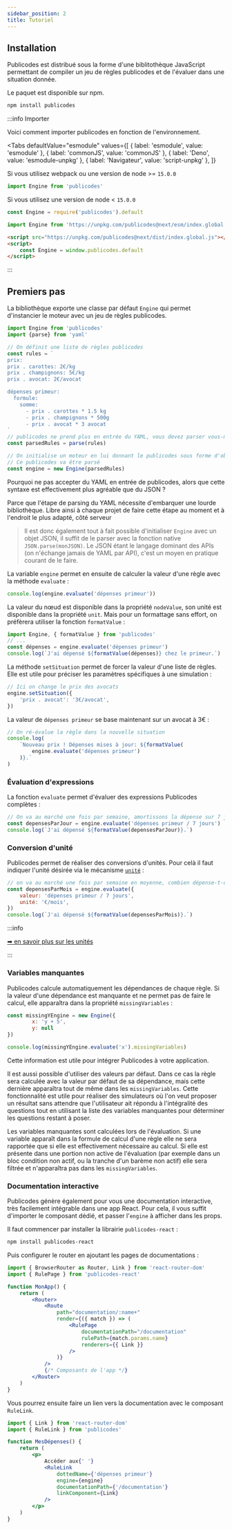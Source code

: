 ```yaml
---
sidebar_position: 2
title: Tutoriel
---
```



## Installation

Publicodes est distribué sous la forme d'une biblitothèque
JavaScript permettant de compiler un jeu de règles
publicodes et de l'évaluer dans une situation donnée.

Le paquet est disponible sur npm.

```bash npm2yarn
npm install publicodes
```

:::info Importer

Voici comment importer publicodes en fonction de l'environnement.

<Tabs
    defaultValue="esmodule"
    values={[
    	{ label: 'esmodule', value: 'esmodule' },
    	{ label: 'commonJS', value: 'commonJS' },
    	{ label: 'Deno', value: 'esmodule-unpkg' },
    	{ label: 'Navigateur', value: 'script-unpkg' },
    ]}
>

<TabItem value="esmodule">

Si vous utilisez webpack ou une version de node >= `15.0.0`

```js
import Engine from 'publicodes'
```

</TabItem>
<TabItem value="commonJS">

Si vous utilisez une version de node < `15.0.0`

```js
const Engine = require('publicodes').default
```

</TabItem>
<TabItem value="esmodule-unpkg">

```js
import Engine from 'https://unpkg.com/publicodes@next/esm/index.global.js'
```

</TabItem>
<TabItem value="script-unpkg">

```html
<script src="https://unpkg.com/publicodes@next/dist/index.global.js"></script>
<script>
	const Engine = window.publicodes.default
</script>
```

</TabItem>
</Tabs>

:::

## Premiers pas

La bibliothèque exporte une classe par défaut `Engine` qui permet d'instancier le moteur avec un
jeu de règles publicodes.

```js
import Engine from 'publicodes'
import {parse} from 'yaml'

// On définit une liste de règles publicodes
const rules = `
prix:
prix . carottes: 2€/kg
prix . champignons: 5€/kg
prix . avocat: 2€/avocat

dépenses primeur:
  formule:
    somme:
      - prix . carottes * 1.5 kg
      - prix . champignons * 500g
      - prix . avocat * 3 avocat
`
// publicodes ne prend plus en entrée du YAML, vous devez parser vous-même votre code source 
const parsedRules = parse(rules)

// On initialise un moteur en lui donnant le publicodes sous forme d'objet javascript.
// Ce publicodes va être parsé
const engine = new Engine(parsedRules)
```


Pourquoi ne pas accepter du YAML en entrée de publicodes, alors que cette syntaxe est effectivement plus agréable que du JSON ? 

Parce que l'étape de parsing du YAML nécessite d'embarquer une lourde bibliothèque. 
Libre ainsi à chaque projet de faire cette étape au moment et à l'endroit le plus adapté, côté serveur 

> Il est donc également tout à fait possible d'initialiser `Engine` avec un objet JSON, il suffit de le parser avec la fonction native `JSON.parse(monJSON)`.
> Le JSON étant le langage dominant des APIs (on n'échange jamais de YAML par API), c'est un moyen en pratique courant de le faire.


La variable `engine` permet en ensuite de calculer la valeur d'une règle avec la
méthode `evaluate` :

```js
console.log(engine.evaluate('dépenses primeur'))
```

La valeur du nœud est disponible dans la propriété `nodeValue`, son
unité est disponible dans la propriété `unit`. Mais pour un formattage sans
effort, on préfèrera utiliser la fonction `formatValue` :

```js
import Engine, { formatValue } from 'publicodes'
// ...
const dépenses = engine.evaluate('dépenses primeur')
console.log(`J'ai dépensé ${formatValue(dépenses)} chez le primeur.`)
```

La méthode `setSituation` permet de forcer la valeur d'une liste de règles. Elle
est utile pour préciser les paramètres spécifiques à une simulation :

```js
// Ici on change le prix des avocats
engine.setSituation({
	'prix . avocat': '3€/avocat',
})
```

La valeur de `dépenses primeur` se base maintenant sur un avocat à 3€ :

```js
// On ré-évalue la règle dans la nouvelle situation
console.log(
	`Nouveau prix ! Dépenses mises à jour: ${formatValue(
		engine.evaluate('dépenses primeur')
	)}.`
)
```

### Évaluation d'expressions

La fonction `evaluate` permet d'évaluer des expressions Publicodes complètes :

```js
// On va au marché une fois par semaine, amortissons la dépense sur 7 jours
const depensesParJour = engine.evaluate('dépenses primeur / 7 jours')
console.log(`J'ai dépensé ${formatValue(depensesParJour)}.`)
```

### Conversion d'unité

Publicodes permet de réaliser des conversions d'unités. Pour celà il faut
indiquer l'unité désirée via le mécanisme [`unité`](https://publi.codes/documentation/mécanismes#unité) :

```js
// on va au marché une fois par semaine en moyenne, combien dépense-t-on par mois ?
const depensesParMois = engine.evaluate({
	valeur: 'dépenses primeur / 7 jours',
	unité: '€/mois',
})
console.log(`J'ai dépensé ${formatValue(depensesParMois)}.`)
```

:::info

[➡ en savoir plus sur les unités](./principes-de-base.mdx)

:::

### Variables manquantes

Publicodes calcule automatiquement les dépendances de chaque règle. Si la
valeur d'une dépendance est manquante et ne permet pas de faire le calcul, elle
apparaîtra dans la propriété `missingVariables` :

```js
const missingYEngine = new Engine({
		x: 'y + 5',
		y: null
})

console.log(missingYEngine.evaluate('x').missingVariables)
```

Cette information est utile pour intégrer Publicodes à votre application.

Il est aussi possible d'utiliser des valeurs par défaut. Dans ce cas la règle
sera calculée avec la valeur par défaut de sa dépendance, mais cette dernière
apparaîtra tout de même dans les `missingVariables`. Cette fonctionnalité est
utile pour réaliser des simulateurs où l'on veut proposer un résultat sans
attendre que l'utilisateur ait répondu à l'intégralité des questions tout en
utilisant la liste des variables manquantes pour déterminer les questions
restant à poser.

Les variables manquantes sont calculées lors de l'évaluation. Si une variable
apparaît dans la formule de calcul d'une règle elle ne sera rapportée que si
elle est effectivement nécessaire au calcul. Si elle est présente dans une
portion non active de l'évaluation (par exemple dans un bloc condition non
actif, ou la tranche d'un barème non actif) elle sera filtrée et n'apparaîtra
pas dans les `missingVariables`.

### Documentation interactive

Publicodes génère également pour vous une documentation interactive, très
facilement intégrable dans une app React. Pour cela, il vous suffit d'importer
le composant dédié, et passer l'`engine` à afficher dans les props.

Il faut commencer par installer la librairie `publicodes-react` :

```bash npm2yarn
npm install publicodes-react
```

Puis configurer le router en ajoutant les pages de documentations :

```jsx
import { BrowserRouter as Router, Link } from 'react-router-dom'
import { RulePage } from 'publicodes-react'

function MonApp() {
	return (
		<Router>
			<Route
				path="documentation/:name+"
				render={({ match }) => (
					<RulePage
						documentationPath="/documentation"
						rulePath={match.params.name}
						renderers={{ Link }}
					/>
				)}
			/>
			{/* Composants de l'app */}
		</Router>
	)
}
```

Vous pourrez ensuite faire un lien vers la documentation avec le composant
`RuleLink`.

```jsx
import { Link } from 'react-router-dom'
import { RuleLink } from 'publicodes'

function MesDépenses() {
	return (
		<p>
			Accéder aux{' '}
			<RuleLink
				dottedName={'dépenses primeur'}
				engine={engine}
				documentationPath={'/documentation'}
				linkComponent={Link}
			/>
		</p>
	)
}
```
